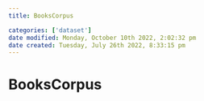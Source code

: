 ```yaml
---
title: BooksCorpus

categories: ['dataset']
date modified: Monday, October 10th 2022, 2:02:32 pm
date created: Tuesday, July 26th 2022, 8:33:15 pm
---
```


# BooksCorpus



